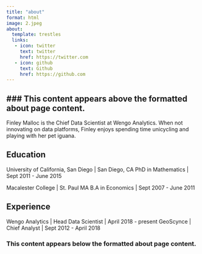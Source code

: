 ```yaml
---
title: "about"
format: html
image: 2.jpeg
about:
  template: trestles
  links:
   - icon: twitter
     text: twitter
     href: https://twitter.com
   - icon: github
     text: Github
     href: https://github.com
---
```


##  \### This content appears above the formatted about page content.

:::{#hero-heading}

Finley Malloc is the Chief Data Scientist at Wengo Analytics. When not innovating on data platforms, Finley enjoys spending time unicycling and playing with her pet iguana.

## Education

University of California, San Diego \| San Diego, CA
PhD in Mathematics \| Sept 2011 - June 2015

Macalester College \| St. Paul MA
B.A in Economics \| Sept 2007 - June 2011

## Experience

Wengo Analytics \| Head Data Scientist \| April 2018 - present
GeoScynce \| Chief Analyst \| Sept 2012 - April 2018

:::

### This content appears below the formatted about page content.
